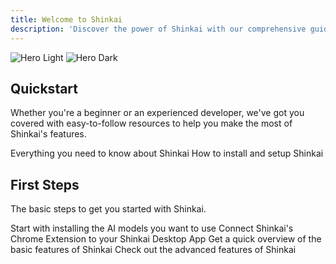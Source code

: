```yaml
---
title: Welcome to Shinkai
description: 'Discover the power of Shinkai with our comprehensive guides'
---
```


<img
  className="block dark:hidden"
  src="/images/welcome.jpg"
  alt="Hero Light"
/>
<img
  className="hidden dark:block"
  src="/images/welcome.jpg"
  alt="Hero Dark"
/>

## Quickstart

Whether you're a beginner or an experienced developer, we've got you covered with easy-to-follow resources to help you make the most of Shinkai's features.

<CardGroup cols={2}>
  <Card
    title="What is Shinkai?"
    icon="circle-question"
    href="/what-is-Shinkai"
  >
    Everything you need to know about Shinkai
  </Card>
  <Card
    title="Installation and Setup Guide"
    icon="wrench"
    href="/quickstart"
  >
    How to install and setup Shinkai
  </Card>
</CardGroup>

## First Steps

The basic steps to get you started with Shinkai.

<CardGroup cols={2}>
  <Card
    title="Installing AI Models"
    icon="robot"
    href="/quickstart#setting-up-shinkai"
  >
    Start with installing the AI models you want to use
  </Card>
  <Card
    title="Connecting Visor to Shinkai Desktop"
    icon="plug"
    href="/quickstart#connecting-shinkai-visor-to-your-desktop-app"
  >
    Connect Shinkai's Chrome Extension to your Shinkai Desktop App
  </Card>
  <Card
    title="Basic Features"
    icon="star"
    href="/first-steps"
  >
    Get a quick overview of the basic features of Shinkai
  </Card>
  <Card
    title="Advanced Features"
    icon="toolbox"
    href="https://mintlify.com/customers"
  >
    Check out the advanced features of Shinkai
  </Card>
</CardGroup>
